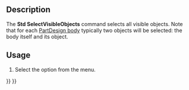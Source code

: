 <languages/>
<translate>

<!--T:1-->
{{Docnav
|[[Std_HideSelection|HideSelection]]
|[[Std_ToggleObjects|ToggleObjects]]
|[[Std_View_Menu|Std View Menu]]
|IconL=Std_HideSelection.svg
|IconR=Std_ToggleObjects.svg
|IconC=Freecad.svg
}}

<!--T:2-->
{{GuiCommand
|Name=Std SelectVisibleObjects
|MenuLocation=View → Visibility → Select Visible Objects
|Workbenches=All
}}

==Description== <!--T:3-->

<!--T:4-->
The '''Std SelectVisibleObjects''' command selects all visible objects. Note that for each [[PartDesign_Body|PartDesign body]] typically two objects will be selected: the body itself and its {{PropertyData|Tip}} object. 

==Usage== <!--T:5-->

<!--T:6-->
# Select the {{MenuCommand|View → Visibility → [[Image:Std_SelectVisibleObjects.svg|16px]] Select Visible Objects}} option from the menu.


<!--T:7-->
{{Docnav
|[[Std_HideSelection|HideSelection]]
|[[Std_ToggleObjects|ToggleObjects]]
|[[Std_View_Menu|Std View Menu]]
|IconL=Std_HideSelection.svg
|IconR=Std_ToggleObjects.svg
|IconC=Freecad.svg
}}

</translate>
{{Std_Base_navi{{#translation:}}}}
{{Userdocnavi{{#translation:}}}}